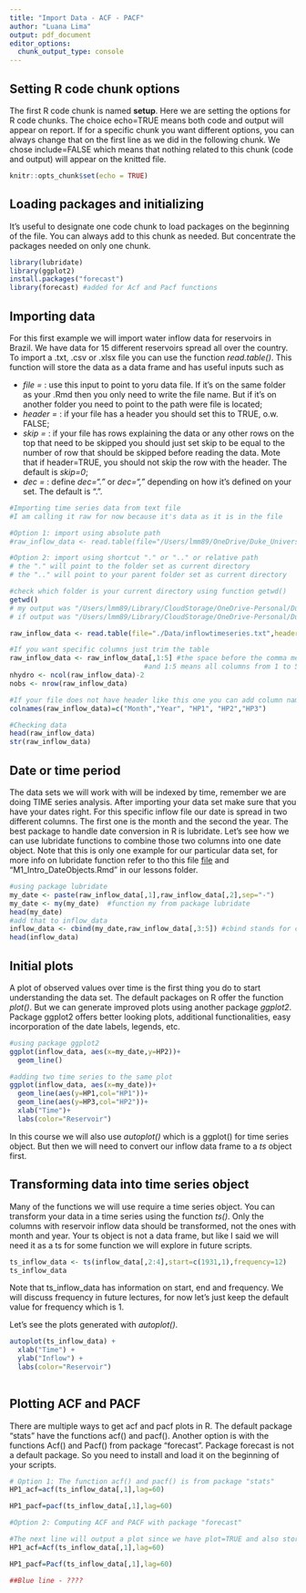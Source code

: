 ```yaml
---
title: "Import Data - ACF - PACF"
author: "Luana Lima"
output: pdf_document
editor_options: 
  chunk_output_type: console
---
```


## Setting R code chunk options

The first R code chunk is named **setup**. Here we are setting the options for R code chunks. The choice echo=TRUE means both code and output will appear on report. If for a specific chunk you want different options, you can always change that on the first line as we did in the following chunk. We chose include=FALSE which means that nothing related to this chunk (code and output) will appear on the knitted file.

```r
knitr::opts_chunk$set(echo = TRUE) 
```


## Loading packages and initializing

It's useful to designate one code chunk to load packages on the beginning of the file. You can always add to this chunk as needed. But concentrate the packages needed on only one chunk.

```r
library(lubridate)
library(ggplot2)
install.packages("forecast")
library(forecast) #added for Acf and Pacf functions

```

## Importing data

For this first example we will import water inflow data for reservoirs in Brazil. We have data for 15 different reservoirs spread all over the country. To import a .txt, .csv or .xlsx file you can use the function *read.table()*. This function will store the data as a data frame and has useful inputs such as

* *file = * : use this input to point to yoru data file. If it's on the same folder as your .Rmd then you only need to write the file name. But if it's on another folder you need to point to the path were file is located;
* *header =* : if your file has a header you should set this to TRUE, o.w. FALSE;
* *skip =* : if your file has rows explaining the data or any other rows on the top that need to be skipped you should just set skip to be equal to the number of row that should be skipped before reading the data. Mote that if header=TRUE, you should not skip the row with the header. The default is *skip=0*;
* *dec =* : define *dec="."* or *dec=","* depending on how it's defined on your set. The default is ".".

```r
#Importing time series data from text file
#I am calling it raw for now because it's data as it is in the file

#Option 1: import using absolute path
#raw_inflow_data <- read.table(file="/Users/lmm89/OneDrive/Duke_University/15_Spring2025/ENV797_TSA/Github/TSA_Sp25/Data/inflowtimeseries.txt",header=FALSE,skip=0)

#Option 2: import using shortcut "." or ".." or relative path
# the "." will point to the folder set as current directory
# the ".." will point to your parent folder set as current directory

#check which folder is your current directory using function getwd()
getwd()
# my output was "/Users/lmm89/Library/CloudStorage/OneDrive-Personal/Duke_University/15_Spring2025/ENV797_TSA/Github/TSA_Sp25" meaning current directory is my project folder, therefore I only need to use "."
# if output was "/Users/lmm89/Library/CloudStorage/OneDrive-Personal/Duke_University/15_Spring2025/ENV797_TSA/Github/TSA_Sp25/Lessons" then I would need to use ".."

raw_inflow_data <- read.table(file="./Data/inflowtimeseries.txt",header=FALSE,skip=0)

#If you want specific columns just trim the table
raw_inflow_data <- raw_inflow_data[,1:5] #the space before the comma means you want all rows
                                 #and 1:5 means all columns from 1 to 5
nhydro <- ncol(raw_inflow_data)-2
nobs <- nrow(raw_inflow_data) 

#If your file does not have header like this one you can add column names after creating the data frame
colnames(raw_inflow_data)=c("Month","Year", "HP1", "HP2","HP3")

#Checking data
head(raw_inflow_data)
str(raw_inflow_data)
```

## Date or time period

The data sets we will work with will be indexed by time, remember we are doing TIME series analysis. After importing your data set make sure that you have your dates right. For this specific inflow file our date is spread in two different columns. The first one is the month and the second the year. The best package to handle date conversion in R is lubridate. Let's see how we can use lubridate functions to combine those two columns into one date object. Note that this is only one example for our particular data set, for more info on lubridate function refer to tho this file [file](https://evoldyn.gitlab.io/evomics-2018/ref-sheets/R_lubridate.pdf) and "M1_Intro_DateObjects.Rmd" in our lessons folder.

```r
#using package lubridate
my_date <- paste(raw_inflow_data[,1],raw_inflow_data[,2],sep="-")
my_date <- my(my_date)  #function my from package lubridate
head(my_date)
#add that to inflow_data 
inflow_data <- cbind(my_date,raw_inflow_data[,3:5]) #cbind stands for column bind
head(inflow_data)

```

## Initial plots

A plot of observed values over time is the first thing you do to start understanding the data set. The default packages on R offer the function *plot()*. But we can generate improved plots using another package *ggplot2*. Package ggplot2 offers better looking plots, additional functionalities, easy incorporation of the date labels, legends, etc.  

```r
#using package ggplot2
ggplot(inflow_data, aes(x=my_date,y=HP2))+
  geom_line()

#adding two time series to the same plot
ggplot(inflow_data, aes(x=my_date))+
  geom_line(aes(y=HP1,col="HP1"))+
  geom_line(aes(y=HP3,col="HP2"))+
  xlab("Time")+
  labs(color="Reservoir")

```

In this course we will also use *autoplot()* which is a ggplot() for time series object. But then we will need to convert our inflow data frame to a *ts* object first.


## Transforming data into time series object

Many of the functions we will use require a time series object. You can transform your data in a time series using the function *ts()*. Only the columns with reservoir inflow data should be transformed, not the ones with month and year. Your ts object is not a data frame, but like I said we will need it as a ts for some function we will explore in future scripts.

```r
ts_inflow_data <- ts(inflow_data[,2:4],start=c(1931,1),frequency=12)
ts_inflow_data

```

Note that ts_inflow_data has information on start, end and frequency. We will discuss frequency in future lectures, for now let's just keep the default value for frequency which is 1.

Let's see the plots generated with *autoplot()*.

```r

autoplot(ts_inflow_data) +
  xlab("Time") +
  ylab("Inflow") +
  labs(color="Reservoir")
  
```


## Plotting ACF and PACF

There are multiple ways to get acf and pacf plots in R. The default package "stats" have the functions acf() and pacf(). Another option is with the functions Acf() and Pacf() from package "forecast". Package forecast is not a default package. So you need to install and load it on the beginning of your scripts. 

```r
# Option 1: The function acf() and pacf() is from package "stats"
HP1_acf=acf(ts_inflow_data[,1],lag=60)

HP1_pacf=pacf(ts_inflow_data[,1],lag=60)

#Option 2: Computing ACF and PACF with package "forecast"

#The next line will output a plot since we have plot=TRUE and also store the acf values in the object
HP1_acf=Acf(ts_inflow_data[,1],lag=60)

HP1_pacf=Pacf(ts_inflow_data[,1],lag=60)

##Blue line - ????

```

